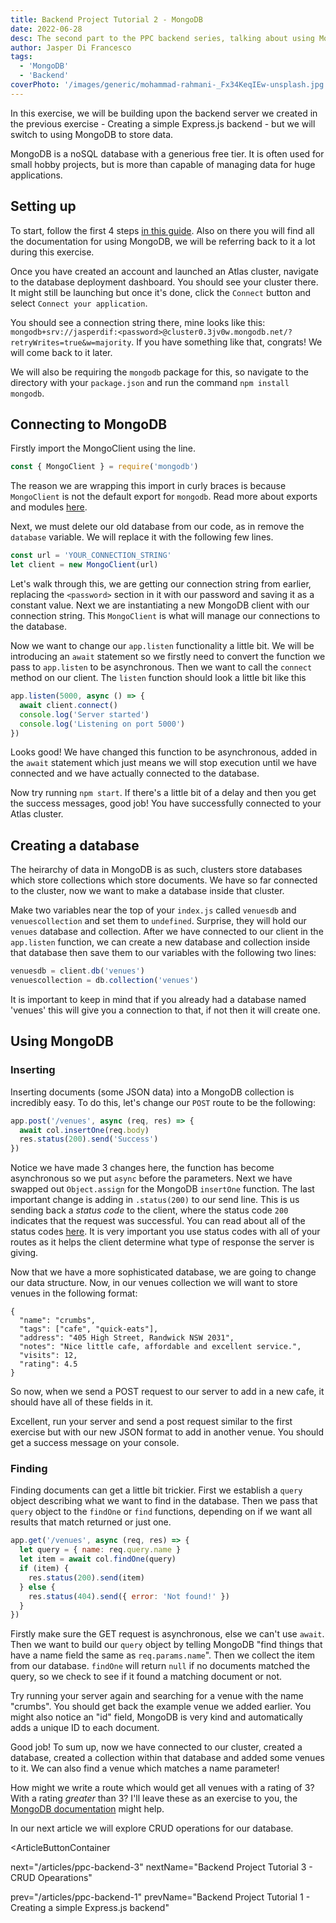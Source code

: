 ```yaml
---
title: Backend Project Tutorial 2 - MongoDB
date: 2022-06-28
desc: The second part to the PPC backend series, talking about using MongoDB.
author: Jasper Di Francesco
tags:
  - 'MongoDB'
  - 'Backend'
coverPhoto: '/images/generic/mohammad-rahmani-_Fx34KeqIEw-unsplash.jpg'
---
```


In this exercise, we will be building upon the backend server we created in the previous exercise - Creating a simple Express.js backend - but we will switch to using MongoDB to store data.

MongoDB is a noSQL database with a generious free tier. It is often used for small hobby projects, but is more than capable of managing data for huge applications.

## Setting up

To start, follow the first 4 steps [in this guide](https://www.mongodb.com/docs/atlas/getting-started/). Also on there you will find all the documentation for using MongoDB, we will be referring back to it a lot during this exercise.

Once you have created an account and launched an Atlas cluster, navigate to the database deployment dashboard. You should see your cluster there. It might still be launching but once it's done, click the `Connect` button and select `Connect your application`.

You should see a connection string there, mine looks like this: `mongodb+srv://jasperdif:<password>@cluster0.3jv0w.mongodb.net/?retryWrites=true&w=majority`. If you have something like that, congrats! We will come back to it later.

We will also be requiring the `mongodb` package for this, so navigate to the directory with your `package.json` and run the command `npm install mongodb`.

## Connecting to MongoDB

Firstly import the MongoClient using the line.

```javascript:venuesWatcher/index.js
const { MongoClient } = require('mongodb')
```

The reason we are wrapping this import in curly braces is because `MongoClient` is not the default export for `mongodb`. Read more about exports and modules [here](https://developer.mozilla.org/en-US/docs/web/javascript/reference/statements/export).

Next, we must delete our old database from our code, as in remove the `database` variable. We will replace it with the following few lines.

```javascript:venuesWatcher/index.js
const url = 'YOUR_CONNECTION_STRING'
let client = new MongoClient(url)
```

Let's walk through this, we are getting our connection string from earlier, replacing the `<password>` section in it with our password and saving it as a constant value. Next we are instantiating a new MongoDB client with our connection string. This `MongoClient` is what will manage our connections to the database.

Now we want to change our `app.listen` functionality a little bit. We will be introducing an `await` statement so we firstly need to convert the function we pass to `app.listen` to be asynchronous. Then we want to call the `connect` method on our client. The `listen` function should look a little bit like this

```javascript:venuesWatcher/index.js
app.listen(5000, async () => {
  await client.connect()
  console.log('Server started')
  console.log('Listening on port 5000')
})
```

Looks good! We have changed this function to be asynchronous, added in the `await` statement which just means we will stop execution until we have connected and we have actually connected to the database.

Now try running `npm start`. If there's a little bit of a delay and then you get the success messages, good job! You have successfully connected to your Atlas cluster.

## Creating a database

The heirarchy of data in MongoDB is as such, clusters store databases which store collections which store documents. We have so far connected to the cluster, now we want to make a database inside that cluster.

Make two variables near the top of your `index.js` called `venuesdb` and `venuescollection` and set them to `undefined`. Surprise, they will hold our `venues` database and collection. After we have connected to our client in the `app.listen` function, we can create a new database and collection inside that database then save them to our variables with the following two lines:

```javascript:venuesWatcher/index.js
venuesdb = client.db('venues')
venuescollection = db.collection('venues')
```

It is important to keep in mind that if you already had a database named 'venues' this will give you a connection to that, if not then it will create one.

## Using MongoDB

### Inserting

Inserting documents (some JSON data) into a MongoDB collection is incredibly easy. To do this, let's change our `POST` route to be the following:

```javascript:venuesWatcher/index.js
app.post('/venues', async (req, res) => {
  await col.insertOne(req.body)
  res.status(200).send('Success')
})
```

Notice we have made 3 changes here, the function has become asynchronous so we put `async` before the parameters. Next we have swapped out `Object.assign` for the MongoDB `insertOne` function. The last important change is adding in `.status(200)` to our send line. This is us sending back a _status code_ to the client, where the status code `200` indicates that the request was successful. You can read about all of the status codes [here](https://developer.mozilla.org/en-US/docs/Web/HTTP/Status). It is very important you use status codes with all of your routes as it helps the client determine what type of response the server is giving.

Now that we have a more sophisticated database, we are going to change our data structure. Now, in our venues collection we will want to store venues in the following format:

```json:
{
  "name": "crumbs",
  "tags": ["cafe", "quick-eats"],
  "address": "405 High Street, Randwick NSW 2031",
  "notes": "Nice little cafe, affordable and excellent service.",
  "visits": 12,
  "rating": 4.5
}
```

So now, when we send a POST request to our server to add in a new cafe, it should have all of these fields in it.

Excellent, run your server and send a post request similar to the first exercise but with our new JSON format to add in another venue. You should get a success message on your console.

### Finding

Finding documents can get a little bit trickier. First we establish a `query` object describing what we want to find in the database. Then we pass that `query` object to the `findOne` or `find` functions, depending on if we want all results that match returned or just one.

```javascript:venuesWatcher/index.js
app.get('/venues', async (req, res) => {
  let query = { name: req.query.name }
  let item = await col.findOne(query)
  if (item) {
    res.status(200).send(item)
  } else {
    res.status(404).send({ error: 'Not found!' })
  }
})
```

Firstly make sure the GET request is asynchronous, else we can't use `await`. Then we want to build our `query` object by telling MongoDB "find things that have a name field the same as `req.params.name`". Then we collect the item from our database. `findOne` will return `null` if no documents matched the query, so we check to see if it found a matching document or not.

Try running your server again and searching for a venue with the name "crumbs". You should get back the example venue we added earlier. You might also notice an "id" field, MongoDB is very kind and automatically adds a unique ID to each document.

Good job! To sum up, now we have connected to our cluster, created a database, created a collection within that database and added some venues to it. We can also find a venue which matches a name parameter!

How might we write a route which would get all venues with a rating of 3? With a rating _greater_ than 3? I'll leave these as an exercise to you, the [MongoDB documentation](https://www.mongodb.com/docs/drivers/node/current/usage-examples/findOne/) might help.

In our <Link href="/articles/ppc-backend-3">next article</Link> we will explore CRUD operations for our database.

<ArticleButtonContainer

next="/articles/ppc-backend-3"
nextName="Backend Project Tutorial 3 - CRUD Opearations"

prev="/articles/ppc-backend-1"
prevName="Backend Project Tutorial 1 - Creating a simple Express.js backend"
>
</ArticleButtonContainer>

